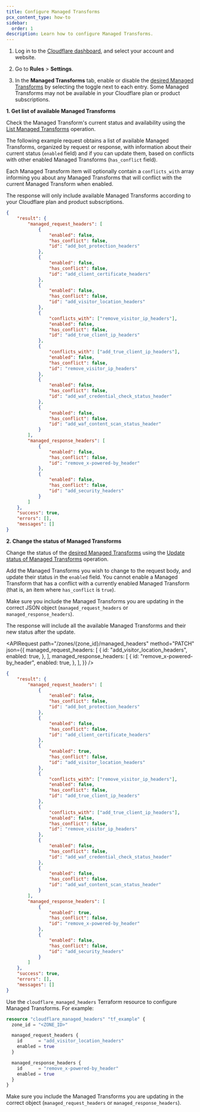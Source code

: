 ```yaml
---
title: Configure Managed Transforms
pcx_content_type: how-to
sidebar:
  order: 1
description: Learn how to configure Managed Transforms.
---
```



<Tabs syncKey="dashPlusAPIPlusTerraform"> <TabItem label="Dashboard">

1. Log in to the [Cloudflare dashboard](https://dash.cloudflare.com/), and select your account and website.

2. Go to **Rules** > **Settings**.

3. In the **Managed Transforms** tab, enable or disable the [desired Managed Transforms](/rules/transform/managed-transforms/reference/) by selecting the toggle next to each entry. Some Managed Transforms may not be available in your Cloudflare plan or product subscriptions.

</TabItem> <TabItem label="API">

**1. Get list of available Managed Transforms**

Check the Managed Transform's current status and availability using the [List Managed Transforms](/api/resources/managed_transforms/methods/list/) operation.

The following example request obtains a list of available Managed Transforms, organized by request or response, with information about their current status (`enabled` field) and if you can update them, based on conflicts with other enabled Managed Transforms (`has_conflict` field).

Each Managed Transform item will optionally contain a `conflicts_with` array informing you about any Managed Transforms that will conflict with the current Managed Transform when enabled.

The response will only include available Managed Transforms according to your Cloudflare plan and product subscriptions.

<APIRequest path="/zones/{zone_id}/managed_headers" method="GET" />

```json output collapse={9-40,48-52}
{
	"result": {
		"managed_request_headers": [
			{
				"enabled": false,
				"has_conflict": false,
				"id": "add_bot_protection_headers"
			},
			{
				"enabled": false,
				"has_conflict": false,
				"id": "add_client_certificate_headers"
			},
			{
				"enabled": false,
				"has_conflict": false,
				"id": "add_visitor_location_headers"
			},
			{
				"conflicts_with": ["remove_visitor_ip_headers"],
				"enabled": false,
				"has_conflict": false,
				"id": "add_true_client_ip_headers"
			},
			{
				"conflicts_with": ["add_true_client_ip_headers"],
				"enabled": false,
				"has_conflict": false,
				"id": "remove_visitor_ip_headers"
			},
			{
				"enabled": false,
				"has_conflict": false,
				"id": "add_waf_credential_check_status_header"
			},
			{
				"enabled": false,
				"has_conflict": false,
				"id": "add_waf_content_scan_status_header"
			}
		],
		"managed_response_headers": [
			{
				"enabled": false,
				"has_conflict": false,
				"id": "remove_x-powered-by_header"
			},
			{
				"enabled": false,
				"has_conflict": false,
				"id": "add_security_headers"
			}
		]
	},
	"success": true,
	"errors": [],
	"messages": []
}
```

**2. Change the status of Managed Transforms**

Change the status of the [desired Managed Transforms](/rules/transform/managed-transforms/reference/) using the [Update status of Managed Transforms](/api/resources/managed_transforms/methods/edit/) operation.

Add the Managed Transforms you wish to change to the request body, and update their status in the `enabled` field. You cannot enable a Managed Transform that has a conflict with a currently enabled Managed Transform (that is, an item where `has_conflict` is `true`).

Make sure you include the Managed Transforms you are updating in the correct JSON object (`managed_request_headers` or `managed_response_headers`).

The response will include all the available Managed Transforms and their new status after the update.

<APIRequest
	path="/zones/{zone_id}/managed_headers"
	method="PATCH"
	json={{
		managed_request_headers: [
			{
				id: "add_visitor_location_headers",
				enabled: true,
			},
		],
		managed_response_headers: [
			{
				id: "remove_x-powered-by_header",
				enabled: true,
			},
		],
	}}
/>

```json output collapse={4-13,19-40,48-52}
{
	"result": {
		"managed_request_headers": [
			{
				"enabled": false,
				"has_conflict": false,
				"id": "add_bot_protection_headers"
			},
			{
				"enabled": false,
				"has_conflict": false,
				"id": "add_client_certificate_headers"
			},
			{
				"enabled": true,
				"has_conflict": false,
				"id": "add_visitor_location_headers"
			},
			{
				"conflicts_with": ["remove_visitor_ip_headers"],
				"enabled": false,
				"has_conflict": false,
				"id": "add_true_client_ip_headers"
			},
			{
				"conflicts_with": ["add_true_client_ip_headers"],
				"enabled": false,
				"has_conflict": false,
				"id": "remove_visitor_ip_headers"
			},
			{
				"enabled": false,
				"has_conflict": false,
				"id": "add_waf_credential_check_status_header"
			},
			{
				"enabled": false,
				"has_conflict": false,
				"id": "add_waf_content_scan_status_header"
			}
		],
		"managed_response_headers": [
			{
				"enabled": true,
				"has_conflict": false,
				"id": "remove_x-powered-by_header"
			},
			{
				"enabled": false,
				"has_conflict": false,
				"id": "add_security_headers"
			}
		]
	},
	"success": true,
	"errors": [],
	"messages": []
}
```

</TabItem> <TabItem label="Terraform">

<Render file="v4-code-snippets" product="terraform" />

Use the `cloudflare_managed_headers` Terraform resource to configure Managed Transforms. For example:

```tf
resource "cloudflare_managed_headers" "tf_example" {
  zone_id = "<ZONE_ID>"

  managed_request_headers {
    id      = "add_visitor_location_headers"
    enabled = true
  }

  managed_response_headers {
    id      = "remove_x-powered-by_header"
    enabled = true
  }
}
```

Make sure you include the Managed Transforms you are updating in the correct object (`managed_request_headers` or `managed_response_headers`).

</TabItem> </Tabs>
